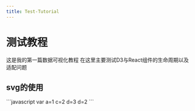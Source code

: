 ```yaml
---
title: Test-Tutorial
---
```



# 测试教程
这是我的第一篇数据可视化教程 在这里主要测试D3与React组件的生命周期以及适配问题
## svg的使用
<VisualizationDisplayTest>
```javascript
    var a=1
    c=2
    d=3
    d=2
    ```
</VisualizationDisplayTest>
<diagram.UpdateTest/>